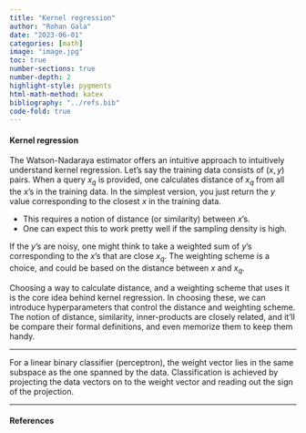 ```yaml
---
title: "Kernel regression"
author: "Rohan Gala"
date: "2023-06-01"
categories: [math]
image: "image.jpg"
toc: true
number-sections: true
number-depth: 2
highlight-style: pygments
html-math-method: katex
bibliography: "../refs.bib"
code-fold: true
---
```


#### Kernel regression

The Watson-Nadaraya estimator offers an intuitive approach to intuitively understand kernel regression. Let's say the training data consists of $(x,y)$ pairs. When a query $x_q$ is provided, one calculates distance of $x_q$ from all the $x$'s in the training data. In the simplest version, you just return the $y$ value corresponding to the closest $x$ in the training data.

 - This requires a notion of distance (or similarity) between $x$'s.
 - One can expect this to work pretty well if the sampling density is high.

If the $y$'s are noisy, one might think to take a weighted sum of $y$'s corresponding to the $x$'s that are close $x_q$. The weighting scheme is a choice, and could be based on the distance between $x$ and $x_q$. 

Choosing a way to calculate distance, and a weighting scheme that uses it is the core idea behind kernel regression. In choosing these, we can introduce hyperparameters that control the distance and weighting scheme. The notion of distance, similarity, inner-products are closely related, and it'll be compare their formal definitions, and even memorize them to keep them handy.

---

For a linear binary classifier (perceptron), the weight vector lies in the same subspace as the one spanned by the data. Classification is achieved by projecting the data vectors on to the weight vector and reading out the sign of the projection.

---


#### References

::: {#refs}
:::
